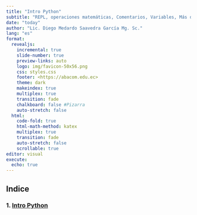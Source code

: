 ```yaml
---
title: "Intro Python"
subtitle: "REPL, operaciones matemáticas, Comentarios, Variables, Más de una Variable, Concatenación"
date: "today"
author: "Lic. Diego Medardo Saavedra García Mg. Sc."
lang: "es"
format:
  revealjs:
    incremental: true
    slide-number: true
    preview-links: auto
    logo: img/favicon-50x56.png
    css: styles.css
    footer: <https://abacom.edu.ec>
    theme: dark
    makeindex: true
    multiplex: true
    transition: fade
    chalkboard: false #Pizarra
    auto-stretch: false
  html: 
    code-fold: true
    html-math-method: katex
    multiplex: true
    transition: fade
    auto-stretch: false
    scrollable: true
editor: visual
execute: 
  echo: true
---
```


## Indice

### 1. [Intro Python](https://5t4t1ck.github.io/Curso-de-Python-junio-2022/Intro)
